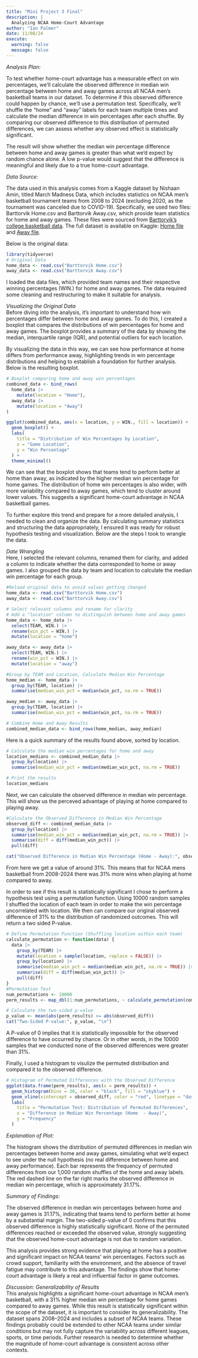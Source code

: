 ```yaml
---
title: "Mini Project 3 Final"
description: |
  Analyzing NCAA Home-Court Advantage
author: "Ian Palmer"
date: 11/08/24
execute: 
  warning: false
  message: false
---
```

*Analysis Plan:*<br>

To test whether home-court advantage has a measurable effect on win percentages, we’ll calculate the observed difference in median win percentage between home and away games across all NCAA men's basketball teams in our dataset. To determine if this observed difference could happen by chance, we’ll use a permutation test. Specifically, we’ll shuffle the "home" and "away" labels for each team multiple times and calculate the median difference in win percentages after each shuffle. By comparing our observed difference to this distribution of permuted differences, we can assess whether any observed effect is statistically significant.

The result will show whether the median win percentage difference between home and away games is greater than what we’d expect by random chance alone. A low p-value would suggest that the difference is meaningful and likely due to a true home-court advantage.

*Data Source:*<br>

The data used in this analysis comes from a Kaggle dataset by Nishaan Amin, titled March Madness Data, which includes statistics on NCAA men's basketball tournament teams from 2008 to 2024 (excluding 2020, as the tournament was canceled due to COVID-19). Specifically, we used two files: Barttorvik Home.csv and Barttorvik Away.csv, which provide team statistics for home and away games. These files were sourced from [Barttorvik’s college basketball data](https://www.barttorvik.com/#). The full dataset is available on Kaggle: [Home file](https://www.kaggle.com/datasets/nishaanamin/march-madness-data/data?select=Barttorvik+Home.csv) and [Away file](https://www.kaggle.com/datasets/nishaanamin/march-madness-data/data?select=Barttorvik+Away.csv).


Below is the original data:
```r
library(tidyverse)
# Original Data
home_data <- read.csv("Barttorvik Home.csv")
away_data <- read.csv("Barttorvik Away.csv")

```
I loaded the data files, which provided team names and their respective winning percentages (WIN.) for home and away games. The data required some cleaning and restructuring to make it suitable for analysis.

*Visualizing the Original Data*<br>
Before diving into the analysis, it’s important to understand how win percentages differ between home and away games. To do this, I created a boxplot that compares the distributions of win percentages for home and away games. The boxplot provides a summary of the data by showing the median, interquartile range (IQR), and potential outliers for each location.

By visualizing the data in this way, we can see how performance at home differs from performance away, highlighting trends in win percentage distributions and helping to establish a foundation for further analysis. Below is the resulting boxplot.

```r
# Boxplot comparing home and away win percentages
combined_data <- bind_rows(
  home_data |> 
    mutate(location = "Home"),
  away_data |> 
    mutate(location = "Away")
)

ggplot(combined_data, aes(x = location, y = WIN., fill = location)) +
  geom_boxplot() +
  labs(
    title = "Distribution of Win Percentages by Location",
    x = "Game Location",
    y = "Win Percentage"
  ) +
  theme_minimal()


```
We can see that the boxplot shows that teams tend to perform better at home than away, as indicated by the higher median win percentage for home games. The distribution of home win percentages is also wider, with more variability compared to away games, which tend to cluster around lower values. This suggests a significant home-court advantage in NCAA basketball games.<br>

To further explore this trend and prepare for a more detailed analysis, I needed to clean and organize the data. By calculating summary statistics and structuring the data appropriately, I ensured it was ready for robust hypothesis testing and visualization. Below are the steps I took to wrangle the data.


*Date Wrangling*<br>
Here, I selected the relevant columns, renamed them for clarity, and added a column to indicate whether the data corresponded to home or away games. I also grouped the data by team and location to calculate the median win percentage for each group.
```r
#Reload original data to avoid values getting changed
home_data <- read.csv("Barttorvik Home.csv")
away_data <- read.csv("Barttorvik Away.csv")

# Select relevant columns and rename for clarity
# Add a "location" column to distinguish between home and away games
home_data <- home_data |>
  select(TEAM, WIN.) |>
  rename(win_pct = WIN.) |>
  mutate(location = "home")

away_data <- away_data |>
  select(TEAM, WIN.) |>
  rename(win_pct = WIN.) |>
  mutate(location = "away")

#Group by TEAM and Location, Calculate Median Win Percentage
home_median <- home_data |>
  group_by(TEAM, location) |>
  summarise(median_win_pct = median(win_pct, na.rm = TRUE))

away_median <- away_data |>
  group_by(TEAM, location) |>
  summarise(median_win_pct = median(win_pct, na.rm = TRUE))

# Combine Home and Away Results
combined_median_data <- bind_rows(home_median, away_median)

```

Here is a quick summary of the results found above, sorted by location.
```r
# Calculate the median win percentages for home and away
location_medians <- combined_median_data |>
  group_by(location) |>
  summarise(median_win_pct = median(median_win_pct, na.rm = TRUE))

# Print the results
location_medians

```


Next, we can calculate the observed difference in median win percentage. This will show us the perceved advantage of playing at home compared to playing away.
```r
#Calculate the Observed Difference in Median Win Percentage
observed_diff <- combined_median_data |>
  group_by(location) |>
  summarise(median_win_pct = median(median_win_pct, na.rm = TRUE)) |>
  summarise(diff = diff(median_win_pct)) |>
  pull(diff)

cat("Observed Difference in Median Win Percentage (Home - Away):", observed_diff, "\n")
```
From here we get a value of around 31%. This means that for NCAA mens basketball from 2008-2024 there was 31% more wins when playing at home compared to away.


In order to see if this result is statistically significant I chose to perform a hypothesis test using a permutation function. Using 10000 random samples I shuffled the location of each team in order to make the win percentage uncorrelated with location. We then can compare our original observed difference of 31% to the distribution of randomized outcomes. This will return a two sided P-value.
```r
# Define Permutation Function (Shuffling location within each team)
calculate_permutation <- function(data) {
  data |>
    group_by(TEAM) |>
    mutate(location = sample(location, replace = FALSE)) |>
    group_by(location) |>
    summarise(median_win_pct = median(median_win_pct, na.rm = TRUE)) |>
    summarise(diff = diff(median_win_pct)) |>
    pull(diff)
}
#Permutation Test
num_permutations <- 10000
perm_results <- map_dbl(1:num_permutations, ~ calculate_permutation(combined_median_data))

# Calculate the two-sided p-value
p_value <- mean(abs(perm_results) >= abs(observed_diff))
cat("Two-Sided P-value:", p_value, "\n")
```
A P-value of 0 implies that it is statistically impossible for the observed difference to have occurred by chance. Or in other words, in the 10000 samples that we conducted none of the observed differences were greater than 31%.


Finally, I used a histogram to visulize the permuted distribution and compared it to the observed difference.
```r
# Histogram of Permuted Differences with the Observed Difference
ggplot(data.frame(perm_results), aes(x = perm_results)) +
  geom_histogram(bins = 30, color = "black", fill = "skyblue") +
  geom_vline(xintercept = observed_diff, color = "red", linetype = "dashed", linewidth = 1.2) +
  labs(
    title = "Permutation Test: Distribution of Permuted Differences",
    x = "Difference in Median Win Percentage (Home  - Away)",
    y = "Frequency"
  )

```

*Explanation of Plot:*<br>

The histogram shows the distribution of permuted differences in median win percentages between home and away games, simulating what we’d expect to see under the null hypothesis (no real difference between home and away performance). Each bar represents the frequency of permuted differences from our 1,000 random shuffles of the home and away labels. The red dashed line on the far right marks the observed difference in median win percentage, which is approximately 31.17%.


*Summary of Findings:*<br>

The observed difference in median win percentages between home and away games is 31.17%, indicating that teams tend to perform better at home by a substantial margin. The two-sided p-value of 0 confirms that this observed difference is highly statistically significant. None of the permuted differences reached or exceeded the observed value, strongly suggesting that the observed home-court advantage is not due to random variation.

This analysis provides strong evidence that playing at home has a positive and significant impact on NCAA teams' win percentages. Factors such as crowd support, familiarity with the environment, and the absence of travel fatigue may contribute to this advantage. The findings show that home-court advantage is likely a real and influential factor in game outcomes.

*Discussion: Generalizability of Results*<br>
This analysis highlights a significant home-court advantage in NCAA men's basketball, with a 31% higher median win percentage for home games compared to away games. While this result is statistically significant within the scope of the dataset, it is important to consider its generalizability. The dataset spans 2008–2024 and includes a subset of NCAA teams. These findings probably could be extended to other NCAA teams under similar conditions but may not fully capture the variability across different leagues, sports, or time periods. Further research is needed to determine whether the magnitude of home-court advantage is consistent across other contexts.